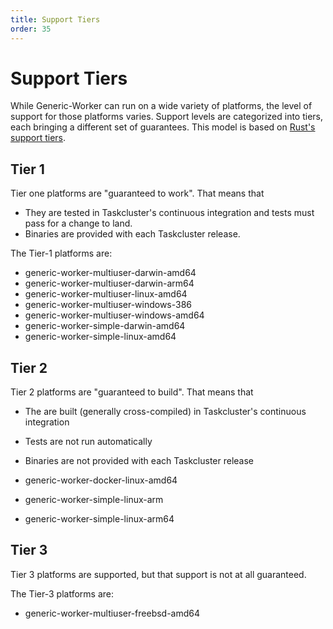 ```yaml
---
title: Support Tiers
order: 35
---
```


# Support Tiers

While Generic-Worker can run on a wide variety of platforms, the level of support for those platforms varies.
Support levels are categorized into tiers, each bringing a different set of guarantees.
This model is based on [Rust's support tiers](https://forge.rust-lang.org/release/platform-support.html).

## Tier 1

Tier one platforms are "guaranteed to work".
That means that
* They are tested in Taskcluster's continuous integration and tests must pass for a change to land.
* Binaries are provided with each Taskcluster release.

The Tier-1 platforms are:

* generic-worker-multiuser-darwin-amd64
* generic-worker-multiuser-darwin-arm64
* generic-worker-multiuser-linux-amd64
* generic-worker-multiuser-windows-386
* generic-worker-multiuser-windows-amd64
* generic-worker-simple-darwin-amd64
* generic-worker-simple-linux-amd64

## Tier 2

Tier 2 platforms are "guaranteed to build".
That means that
* The are built (generally cross-compiled) in Taskcluster's continuous integration
* Tests are not run automatically
* Binaries are not provided with each Taskcluster release

* generic-worker-docker-linux-amd64
* generic-worker-simple-linux-arm
* generic-worker-simple-linux-arm64

## Tier 3

Tier 3 platforms are supported, but that support is not at all guaranteed.

The Tier-3 platforms are:

* generic-worker-multiuser-freebsd-amd64
